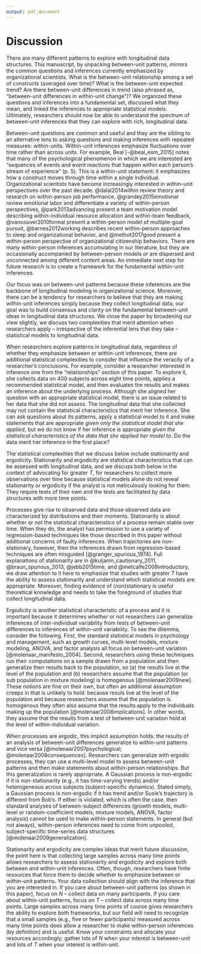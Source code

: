 ```yaml
---
output: pdf_document
---
```


# Discussion

There are many different patterns to explore with longitudinal data structures. This manuscript, by unpacking between-unit patterns, mirrors the common questions and inferences currently emphasized by organizational scientists. What is the between-unit relationship among a set of constructs (averaged over time)? What is the between-unit expected trend? Are there between-unit differences in trend (also phrased as, "between-unit differences in within-unit change")? We organized these questions and inferences into a fundamental set, discussed what they mean, and linked the inferences to appropriate statistical models. Ultimately, researchers should now be able to understand the spectrum of between-unit inferences that they can explore with rich, longitudinal data.  

Between-unit questions are common and useful and they are the sibling to an alternative lens to asking questions and making inferences with repeated measures: within-units. Within-unit inferences emphasize fluctuations over time rather than across units. For example, Beal [-@beal_esm_2015] notes that many of the psychological phenomenon in which we are interested are "sequences of events and event reactions that happen within each person's stream of experience" (p. 5). This is a within-unit statement: it emphasizes how a construct moves through time within a single individual. Organizational scientists have become increasingly interested in within-unit perspectives over the past decade. @dalal2014within review theory and research on within-person job performance, @grandey2015emotional review emotional labor and differentiate a variety of within-person perspectives, @park2013advancing present a team motivation model describing within-individual resource allocation and within-team feedback, @vancouver2010formal present a within-person model of multiple-goal pursuit, @barnes2012working describes recent within-person approaches to sleep and organizational behavior, and @methot2017good present a within-person perspective of organizational citizenship behaviors. There are many within-person inferences accumulating in our literature, but they are occasionally accompanied by between-person models or are dispersed and unconnected among different content areas. An immediate next step for future research is to create a framework for the fundamental within-unit inferences. 

Our focus was on between-unit patterns because these inferences are the backbone of longitudinal modeling in organizational science. Moreover, there can be a tendency for researchers to believe that they are making within-unit inferences simply because they collect longitudinal data, our goal was to build consensus and clarity on the fundamental between-unit ideas in longitudinal data structures. We close the paper by broadening our view slightly, we discuss two complexities that merit attention when researchers apply -- irrespective of the inferential lens that they take -- statistical models to longitudinal data.

When researchers explore patterns in longitudinal data, regardless of whether they emphasize between or within-unit inferences, there are additional statistical complexities to consider that influence the veracity of a researcher's conclusions. For example, consider a researcher interested in inference one from the "relationships" section of this paper. To explore it, she collects data on 400 subjects across eight time points, applies a recommended statistical model, and then evaluates the results and makes an inference about the underlying process. Although she aligned her question with an appropriate statistical model, there is an issue related to her data that she did not assess. The longitudinal data that she collected may not contain the statistical characteristics that merit her inference. She can ask questions about its patterns, apply a statistical model to it and make statements that are appropriate *given only the statistical model that she applied*, but we do not know if her inference is appropriate *given the statistical characteristics of the data that she applied her model to*. Do the data merit her inference in the first place?

The statistical complexities that we discuss below include stationarity and ergodicity. Stationarity and ergodicity are statistical characteristics that can be assessed with longitudinal data, and we discuss both below in the context of advocating for greater $T$, for researchers to collect more observations over time because statistical models alone do not reveal stationarity or ergodicity if the analyst is not meticulously looking for them. They require tests of their own and the tests are facilitated by data structures with more time points. 

Processes give rise to observed data and those observed data are characterized by distributions and their moments. Stationarity is about whether or not the statistical characteristics of a process remain stable over time. When they do, the analyst has permission to use a variety of regression-based techniques like those described in this paper without additional concerns of faulty inferences. When trajectories are non-stationary, however, then the inferences drawn from regression-based techniques are often misguided [@granger_spurious_1974]. Full explanations of stationarity are in @kuljanin_cautionary_2011, @braun_spurious_2013, @jebb2015time, and @metcalfe2009introductory, we draw attention to it here to emphasize that studies with greater $T$ have the ability to assess stationarity and understand which statistical models are appropriate. Moreover, finding evidence of (non)stationary is useful theoretical knowledge and needs to take the foreground of studies that collect longitudinal data.

Ergodicity is another statistical characteristic of a process and it is important because it determines whether or not researchers can generalize inferences of inter-individual variability from tests of between-unit differences to inferences of within-unit variability. To see the dilemma, consider the following. First, the standard statistical models in psychology and management, such as growth curves, multi-level models, mixture modeling, ANOVA, and factor analysis all focus on between-unit variation [@molenaar_manifesto_2004]. Second, researchers using these techniques run their computations on a sample drawn from a population and then generalize their results back to the population, so (a) the results live at the level of the population and (b) researchers assume that the population (or sub population in mixture modeling) is homogenous [@molenaar2009new]. These notions are fine on their own,  but often an additional assumption creeps in that is unlikely to hold: because resuls live at the level of the population and because researchers assume that the population is homogenous they often also assume that the results apply to the individuals making up the population [@molenaar2008implications]. In other words, they assume that the results from a test of between-unit variation hold at the level of within-individual variation.

When processes are ergodic, this implicit assumption holds: the results of an analysis of between-unit differences generalize to within-unit patterns and vice versa [@molenaar2007psychological; @molenaar2008consequences]. Researchers can generalize with ergodic processes, they can use a multi-level model to assess between-unit patterns and then make statements about within-person relationships. But this generalization is rarely appropriate. A Gaussian process is non-ergodic if it is non-stationarity (e.g., it has time-varying trends) and/or heterogeneous across subjects (subject-specific dynamics). Stated simply, a Gaussian process is non-ergodic if it has trend and/or Susie's trajectory is different from Bob's. If either is violated, which is often the case, then standard analyses of between-subject differences (growth models, multi-level or random-coefficient models, mixture models, ANOVA, factor analysis) cannot be used to make within-person statements. In general (but not always), within-person inferences need to come from unpooled, subject-specific time-series data structures [@molenaar2009generalization]. 

Stationarity and ergodicity are complex ideas that merit future discussion, the point here is that collecting large samples across many time points allows researchers to assess stationarity and ergodicity and explore both between and within-unit inferences. Often, though, researchers have finite resources that force them to decide whether to emphasize between or within-unit patterns. Your data collection should align with the inference that you are interested in. If you care about between-unit patterns (as shown in this paper), focus on $N$ -- collect data on many participants. If you care about within-unit patterns, focus on $T$ -- collect data across many time points. Large samples across many time points of course gives researchers the ability to explore both frameworks, but our field will need to recognize that a small samples (e.g., five or fewer participants) measured across many time points does allow a researcher to make within-person inferences (by definition) and is useful. Know your constraints and allocate your resources accordingly; gather lots of $N$ when your interest is between-unit and lots of $T$ when your interest is within-unit. 
